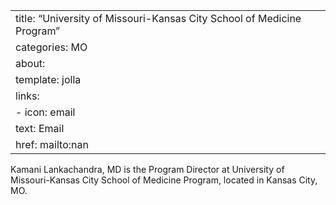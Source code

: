 
---
title: "University of Missouri-Kansas City School of Medicine Program"
categories: MO
about:
  template: jolla
  links:
    - icon: email
      text: Email
      href: mailto:nan
---

Kamani Lankachandra, MD is the Program Director at University of Missouri-Kansas City School of Medicine Program, located in Kansas City, MO. 
